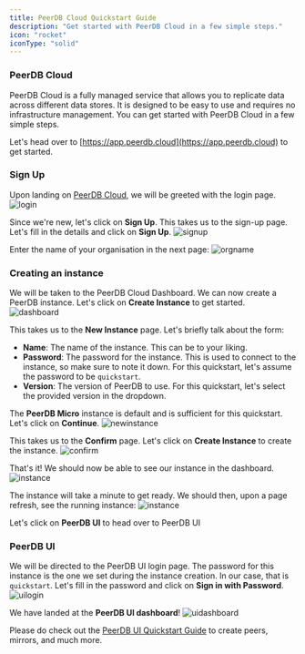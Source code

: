 ```yaml
---
title: PeerDB Cloud Quickstart Guide
description: "Get started with PeerDB Cloud in a few simple steps."
icon: "rocket"
iconType: "solid"
---
```


### PeerDB Cloud
PeerDB Cloud is a fully managed service that allows you to replicate data across different data stores. It is designed to be easy to use and requires no infrastructure management. You can get started with PeerDB Cloud in a few simple steps.

Let's head over to [https://app.peerdb.cloud](https://app.peerdb.cloud) to get started.
### Sign Up
Upon landing on [PeerDB Cloud](https://app.peerdb.cloud), we will be greeted with the login page.
![login](../images/cloud-quickstart/login.png)

Since we're new, let's click on **Sign Up**. This takes us to the sign-up page. Let's fill in the details and click on **Sign Up**.
![signup](../images/cloud-quickstart/signup.png)

Enter the name of your organisation in the next page:
![orgname](../images/cloud-quickstart/signup2.png)

### Creating an instance
We will be taken to the PeerDB Cloud Dashboard. We can now create a PeerDB instance. Let's click on **Create Instance** to get started.
![dashboard](../images/cloud-quickstart/dashboard.png)

This takes us to the **New Instance** page. Let's briefly talk about the form:
- **Name**: The name of the instance. This can be to your liking.
- **Password**: The password for the instance. This is used to connect to the instance, so make sure to note it down. For this quickstart, let's assume the password to be `quickstart`.
- **Version**: The version of PeerDB to use. For this quickstart, let's select the provided version in the dropdown.

The **PeerDB Micro** instance is default and is sufficient for this quickstart. Let's click on **Continue**.
![newinstance](../images/cloud-quickstart/configure.png)

This takes us to the **Confirm** page. Let's click on **Create Instance** to create the instance.
![confirm](../images/cloud-quickstart/confirm.png)

That's it! We should now be able to see our instance in the dashboard.
![instance](../images/cloud-quickstart/instanceloading.png)

The instance will take a minute to get ready. We should then, upon a page refresh, see the running instance:
![instance](../images/cloud-quickstart/instance.png)

Let's click on **PeerDB UI** to head over to PeerDB UI

### PeerDB UI
We will be directed to the PeerDB UI login page. The password for this instance is the one we set during the instance creation. 
In our case, that is `quickstart`.
Let's fill in the password and click on **Sign in with Password**.
![uilogin](../images/cloud-quickstart/uilogin.png)

We have landed at the **PeerDB UI dashboard**!
![uidashboard](../images/cloud-quickstart/uidashboard.png)


Please do check out the [PeerDB UI Quickstart Guide](../quickstart/quickstart) to create peers, mirrors, and much more. 
